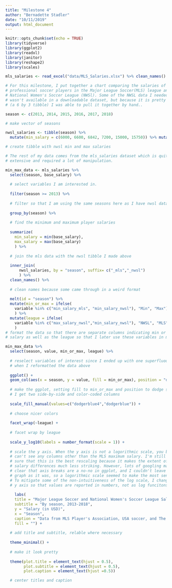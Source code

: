 ```yaml
---
title: "Milestone 4"
author: "Bernadette Stadler"
date: "10/11/2019"
output: html_document
---
```


```r
knitr::opts_chunk$set(echo = TRUE)
library(tidyverse)
library(ggplot2)
library(readxl)
library(janitor)
library(reshape2)
library(scales)
```

```r
mls_salaries <- read_excel("data/MLS_Salaries.xlsx") %>% clean_names()
```

```r

# For this milestone, I put together a chart comparing the salaries of 
# professional soccer players in the Major League Soccer(MLS) league and the 
# National Women's Soccer League (NWSl). Some of the NWSL data I needed to use 
# wasn't available in a downloadable dataset, but because it is pretty minimal 
# (a 6 by 3 tibble) I was able to pull it together by hand.. 

season <- c(2013, 2014, 2015, 2016, 2017, 2018)

# make vector of seasons 

nwsl_salaries <- tibble(season) %>% 
  mutate(min_salary = c(6000, 6600, 6842, 7200, 15000, 15750)) %>% mutate(max_salary = c(30000, 31500, 37800, 39700, 41700, 44000))

# create tibble with nwsl min and max salaries 

# The rest of my data comes from the mls_salaries dataset which is quite 
# extensive and required a lot of manipulation. 

min_max_data <- mls_salaries %>% 
  select(season, base_salary) %>% 
  
  # select variables I am interested in. 
  
  filter(season >= 2013) %>% 
  
  # filter so that I am using the same seasons here as I have nwsl data for 
  
  group_by(season) %>% 
  
  # find the minimum and maximum player salaries
  
  summarize(
    min_salary = min(base_salary), 
    max_salary = max(base_salary)
    ) %>% 
  
  # join the mls data with the nwsl tibble I made above
  
  inner_join(
      nwsl_salaries, by = "season", suffix= c("_mls","_nwsl")
      ) %>% 
  clean_names() %>% 
  
  # clean names because some came through in a weird format 
  
  melt(id = "season") %>%
  mutate(min_or_max = ifelse(
    variable %in% c("min_salary_mls", "min_salary_nwsl"), "Min", "Max")
    ) %>% 
  mutate(league = ifelse(
    variable %in% c("max_salary_nwsl","min_salary_nwsl"), "NWSL", "MLS")
    )
# format the data so that there are separate columns indicating min or max 
# salary as well as the league so that I later use these variables in my ggplot

```

```r

min_max_data %>% 
  select(season, value, min_or_max, league) %>%
  
  # reselect variables of interest since I ended up with one superfluous column
  # when I reformatted the data above 
  
  ggplot() + 
  geom_col(aes(x = season, y = value, fill = min_or_max), position = "dodge") +
  
  # make the ggplot, setting fill to min_or_max and position to dodge so that 
  # I get two side-by-side and color-coded columns
  
  scale_fill_manual(values=c("dodgerblue4","dodgerblue")) +
  
  # choose nicer colors
  
  facet_wrap(~league) +
  
  # facet wrap by league 
  
  scale_y_log10(labels = number_format(scale = 1)) +
  
  # scale the y axis. When the y axis is not a logorithmic scale, you basically
  # can't see any columns other than the MLS maximum salary. I'm still not 100%
  # sure that this is the best rescaling because it makes the extent of the
  # salary differences much less striking. However, lots of googling made it
  # clear that axis breaks are a no-no in ggplot, and I couldn't leave the 
  # graph as it was, so a logorithmic scale seemed to make the most sense. 
  # To mitigate some of the non-intuitiveness of the log scale, I changed the
  # y axis so that values are reported in numbers, not as log funcitons. 
  
    labs(
    title = "Major League Soccer and National Women's Soccer League Salaries",
    subtitle = "By season, 2013-2018",
    y = "Salary (in USD)",
    x = "Season", 
    caption = "Data from MLS Player's Association, USA soccer, and The Equalizer.",
    fill = "") +
  
  # add title and subtitle, relable where necessary 
  
  theme_minimal() +
  
  # make it look pretty 
  
  theme(plot.title = element_text(hjust = 0.5), 
        plot.subtitle = element_text(hjust = 0.5),
        plot.caption = element_text(hjust =0.5))

  # center titles and caption


```